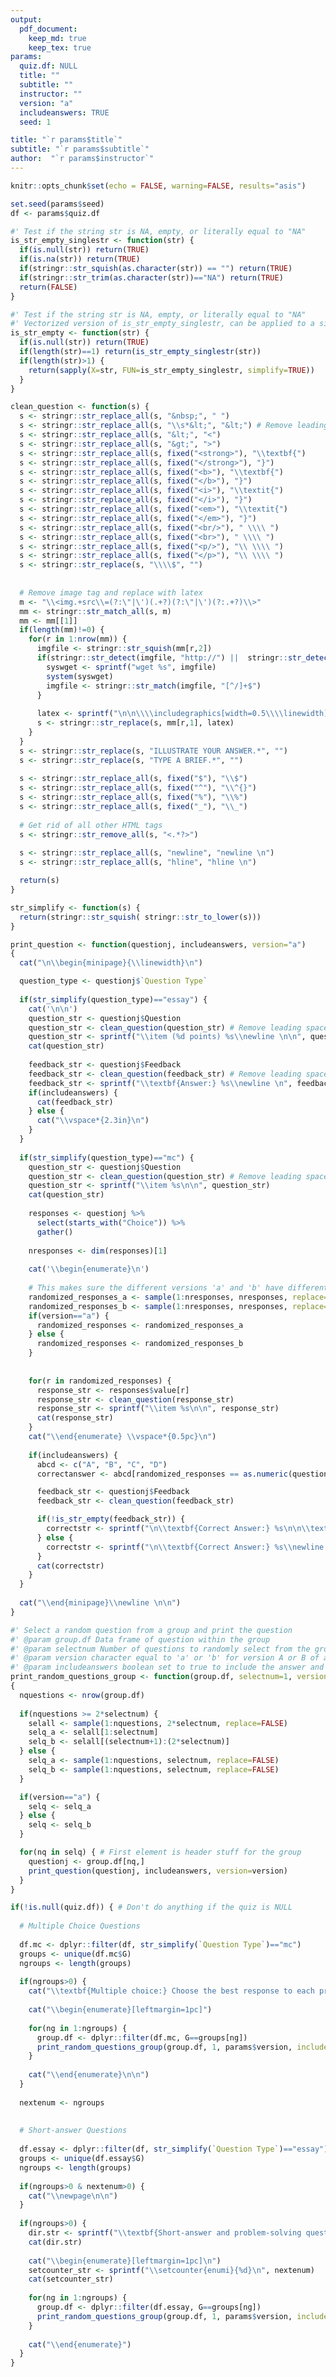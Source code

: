 ```yaml
---
output:
  pdf_document:
    keep_md: true
    keep_tex: true
params:
  quiz.df: NULL
  title: ""
  subtitle: ""
  instructor: ""
  version: "a"
  includeanswers: TRUE
  seed: 1

title: "`r params$title`"
subtitle: "`r params$subtitle`"
author:  "`r params$instructor`"
---
```


```r
knitr::opts_chunk$set(echo = FALSE, warning=FALSE, results="asis")

set.seed(params$seed)
df <- params$quiz.df
```


```r
#' Test if the string str is NA, empty, or literally equal to "NA"
is_str_empty_singlestr <- function(str) {
  if(is.null(str)) return(TRUE)
  if(is.na(str)) return(TRUE)
  if(stringr::str_squish(as.character(str)) == "") return(TRUE)
  if(stringr::str_trim(as.character(str))=="NA") return(TRUE)
  return(FALSE)
}

#' Test if the string str is NA, empty, or literally equal to "NA"
#' Vectorized version of is_str_empty_singlestr, can be applied to a single string or a vector
is_str_empty <- function(str) {
  if(is.null(str)) return(TRUE)
  if(length(str)==1) return(is_str_empty_singlestr(str))
  if(length(str)>1) {
    return(sapply(X=str, FUN=is_str_empty_singlestr, simplify=TRUE))
  }
}
```

```r
clean_question <- function(s) {
  s <- stringr::str_replace_all(s, "&nbsp;", " ")
  s <- stringr::str_replace_all(s, "\\s*&lt;", "&lt;") # Remove leading space before a tag
  s <- stringr::str_replace_all(s, "&lt;", "<")
  s <- stringr::str_replace_all(s, "&gt;", ">")
  s <- stringr::str_replace_all(s, fixed("<strong>"), "\\textbf{")
  s <- stringr::str_replace_all(s, fixed("</strong>"), "}")
  s <- stringr::str_replace_all(s, fixed("<b>"), "\\textbf{")
  s <- stringr::str_replace_all(s, fixed("</b>"), "}")
  s <- stringr::str_replace_all(s, fixed("<i>"), "\\textit{")
  s <- stringr::str_replace_all(s, fixed("</i>"), "}")
  s <- stringr::str_replace_all(s, fixed("<em>"), "\\textit{")
  s <- stringr::str_replace_all(s, fixed("</em>"), "}") 
  s <- stringr::str_replace_all(s, fixed("<br/>"), " \\\\ ") 
  s <- stringr::str_replace_all(s, fixed("<br>"), " \\\\ ") 
  s <- stringr::str_replace_all(s, fixed("<p/>"), "\\ \\\\ ") 
  s <- stringr::str_replace_all(s, fixed("</p>"), "\\ \\\\ ") 
  s <- stringr::str_replace(s, "\\\\$", "") 
  
  
  # Remove image tag and replace with latex 
  m <- "\\<img.+src\\=(?:\"|\')(.+?)(?:\"|\')(?:.+?)\\>"
  mm <- stringr::str_match_all(s, m)
  mm <- mm[[1]]
  if(length(mm)!=0) {
    for(r in 1:nrow(mm)) {
      imgfile <- stringr::str_squish(mm[r,2])
      if(stringr::str_detect(imgfile, "http://") ||  stringr::str_detect(imgfile, "https://")) {
        syswget <- sprintf("wget %s", imgfile)
        system(syswget)
        imgfile <- stringr::str_match(imgfile, "[^/]+$")
      }
      
      latex <- sprintf("\n\n\\\\includegraphics[width=0.5\\\\linewidth]{%s}\n\n", imgfile)
      s <- stringr::str_replace(s, mm[r,1], latex)    
    }
  }
  s <- stringr::str_replace(s, "ILLUSTRATE YOUR ANSWER.*", "")
  s <- stringr::str_replace(s, "TYPE A BRIEF.*", "")
  
  s <- stringr::str_replace_all(s, fixed("$"), "\\$")
  s <- stringr::str_replace_all(s, fixed("^"), "\\^{}")
  s <- stringr::str_replace_all(s, fixed("%"), "\\%")
  s <- stringr::str_replace_all(s, fixed("_"), "\\_")
  
  # Get rid of all other HTML tags
  s <- stringr::str_remove_all(s, "<.*?>")
  
  s <- stringr::str_replace_all(s, "newline", "newline \n")
  s <- stringr::str_replace_all(s, "hline", "hline \n")

  return(s)
}

str_simplify <- function(s) {
  return(stringr::str_squish( stringr::str_to_lower(s)))
}
```

```r

print_question <- function(questionj, includeanswers, version="a")
{
  cat("\n\\begin{minipage}{\\linewidth}\n")

  question_type <- questionj$`Question Type`
  
  if(str_simplify(question_type)=="essay") {
    cat('\n\n')
    question_str <- questionj$Question
    question_str <- clean_question(question_str) # Remove leading space before a tag
    question_str <- sprintf("\\item (%d points) %s\\newline \n\n", questionj$Points, question_str)
    cat(question_str)
    
    feedback_str <- questionj$Feedback
    feedback_str <- clean_question(feedback_str) # Remove leading space before a tag
    feedback_str <- sprintf("\\textbf{Answer:} %s\\newline \n", feedback_str)
    if(includeanswers) {
      cat(feedback_str)
    } else {
      cat("\\vspace*{2.3in}\n")
    }
  }
    
  if(str_simplify(question_type)=="mc") {
    question_str <- questionj$Question
    question_str <- clean_question(question_str) # Remove leading space before a tag
    question_str <- sprintf("\\item %s\n\n", question_str)
    cat(question_str)
    
    responses <- questionj %>%
      select(starts_with("Choice")) %>%
      gather()
    
    nresponses <- dim(responses)[1]
    
    cat('\\begin{enumerate}\n')
    
    # This makes sure the different versions 'a' and 'b' have different selections for the correct answer
    randomized_responses_a <- sample(1:nresponses, nresponses, replace=FALSE)
    randomized_responses_b <- sample(1:nresponses, nresponses, replace=FALSE)
    if(version=="a") {
      randomized_responses <- randomized_responses_a
    } else {
      randomized_responses <- randomized_responses_b
    }
    
    
    for(r in randomized_responses) {
      response_str <- responses$value[r]
      response_str <- clean_question(response_str)
      response_str <- sprintf("\\item %s\n\n", response_str)
      cat(response_str)
    }
    cat("\\end{enumerate} \\vspace*{0.5pc}\n")  
    
    if(includeanswers) {
      abcd <- c("A", "B", "C", "D")
      correctanswer <- abcd[randomized_responses == as.numeric(questionj$A)]

      feedback_str <- questionj$Feedback
      feedback_str <- clean_question(feedback_str)

      if(!is_str_empty(feedback_str)) {
        correctstr <- sprintf("\n\\textbf{Correct Answer:} %s\n\n\\textbf{Feedback:} %s\\newline \n", correctanswer, feedback_str)
      } else {
        correctstr <- sprintf("\n\\textbf{Correct Answer:} %s\\newline \n", correctanswer)
      }
      cat(correctstr)
    }
  }
    
  cat("\\end{minipage}\\newline \n\n")
}
```

```r
#' Select a random question from a group and print the question
#' @param group.df Data frame of question within the group
#' @param selectnum Number of questions to randomly select from the group
#' @param version character equal to 'a' or 'b' for version A or B of a quiz. If there are more than 2 x `selectnum` items in the group, the version 'a' and 'b' will have unique randomly-selected questions
#' @param includeanswers boolean set to true to include the answer and feedback in the printout.
print_random_questions_group <- function(group.df, selectnum=1, version="a", includeanswers=TRUE)
{
  nquestions <- nrow(group.df)
  
  if(nquestions >= 2*selectnum) {
    selall <- sample(1:nquestions, 2*selectnum, replace=FALSE)
    selq_a <- selall[1:selectnum]
    selq_b <- selall[(selectnum+1):(2*selectnum)]
  } else {
    selq_a <- sample(1:nquestions, selectnum, replace=FALSE)
    selq_b <- sample(1:nquestions, selectnum, replace=FALSE)
  }

  if(version=="a") {
    selq <- selq_a
  } else {
    selq <- selq_b
  }

  for(nq in selq) { # First element is header stuff for the group
    questionj <- group.df[nq,]
    print_question(questionj, includeanswers, version=version)
  }
}
```

```r
if(!is.null(quiz.df)) { # Don't do anything if the quiz is NULL
                  
  # Multiple Choice Questions
  
  df.mc <- dplyr::filter(df, str_simplify(`Question Type`)=="mc")
  groups <- unique(df.mc$G)
  ngroups <- length(groups)
  
  if(ngroups>0) {
    cat("\\textbf{Multiple choice:} Choose the best response to each prompt.\\newline \n\n")
    
    cat("\\begin{enumerate}[leftmargin=1pc]")
  
    for(ng in 1:ngroups) {
      group.df <- dplyr::filter(df.mc, G==groups[ng])
      print_random_questions_group(group.df, 1, params$version, includeanswers=params$includeanswers)
    }
    
    cat("\\end{enumerate}\n\n")
  }
  
  nextenum <- ngroups
  
  
  # Short-answer Questions
  
  df.essay <- dplyr::filter(df, str_simplify(`Question Type`)=="essay")
  groups <- unique(df.essay$G)
  ngroups <- length(groups)
  
  if(ngroups>0 & nextenum>0) {
    cat("\\newpage\n\n")
  }
  
  if(ngroups>0) {
    dir.str <- sprintf("\\textbf{Short-answer and problem-solving questions:} Provide written answers to each question in the space provided.\\newline\n\n")
    cat(dir.str)
    
    cat("\\begin{enumerate}[leftmargin=1pc]\n")
    setcounter_str <- sprintf("\\setcounter{enumi}{%d}\n", nextenum)
    cat(setcounter_str)
  
    for(ng in 1:ngroups) {
      group.df <- dplyr::filter(df.essay, G==groups[ng])
      print_random_questions_group(group.df, 1, params$version, includeanswers=params$includeanswers)
    }
    
    cat("\\end{enumerate}")
  }
}

```
